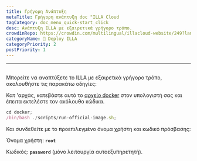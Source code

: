 ```yaml
---
title: Γρήγορη Ανάπτυξη
metaTitle: Γρήγορη ανάπτυξη doc "ILLA Cloud
tagCategory: doc_menu_quick-start_click
desc: Ανάπτυξη ILLA με εξαιρετικά γρήγορο τρόπο.
crowdinRepo: https://crowdin.com/multilingual/illacloud-website/249?languages=el&filter=basic&value=0
categoryName: 👷 Deploy ILLA
categoryPriority: 2
postPriority: 1
---
```


* * *

## <h2 hidden>Γρήγορη ανάπτυξη</h2>

Μπορείτε να αναπτύξετε το ILLA με εξαιρετικά γρήγορο τρόπο, ακολουθήστε τις παρακάτω οδηγίες:

Κατ 'αρχάς, κατεβάστε αυτό το [αρχείο docker](https://github.com/illacloud/deploy-illa-manually/tree/main/docker) στον υπολογιστή σας και έπειτα εκτελέστε τον ακόλουθο κώδικα.

```jsx
cd docker;
/bin/bash ./scripts/run-official-image.sh;
```

Και συνδεθείτε με το προεπιλεγμένο όνομα χρήστη και κωδικό πρόσβασης:

Όνομα χρήστη: **`root`**

Κωδικός: **`password`** (μόνο λειτουργία αυτοεξυπηρετητή).
